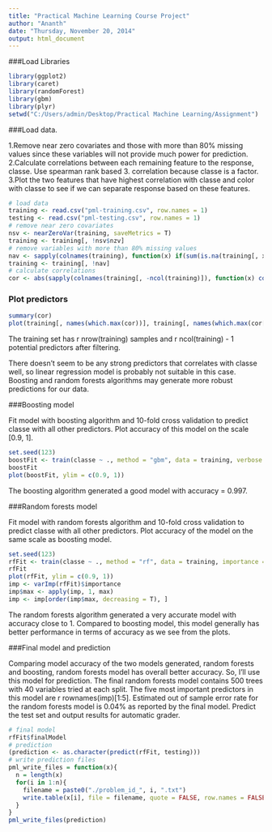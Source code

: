 ```yaml
---
title: "Practical Machine Learning Course Project"
author: "Ananth"
date: "Thursday, November 20, 2014"
output: html_document
---
```


###Load Libraries

```r

library(ggplot2)
library(caret)
library(randomForest)
library(gbm)
library(plyr)
setwd("C:/Users/admin/Desktop/Practical Machine Learning/Assignment")

```



###Load data.

1.Remove near zero covariates and those with more than 80% missing values since these variables will not provide much power for prediction.
2.Calculate correlations between each remaining feature to the response, classe. Use spearman rank based 3. correlation because classe is a factor.
3.Plot the two features that have highest correlation with classe and color with classe to see if we can separate response based on these features.

```r
# load data
training <- read.csv("pml-training.csv", row.names = 1)
testing <- read.csv("pml-testing.csv", row.names = 1)
# remove near zero covariates
nsv <- nearZeroVar(training, saveMetrics = T)
training <- training[, !nsv$nzv]
# remove variables with more than 80% missing values
nav <- sapply(colnames(training), function(x) if(sum(is.na(training[, x])) > 0.8*nrow(training)){return(T)}else{return(F)})
training <- training[, !nav]
# calculate correlations
cor <- abs(sapply(colnames(training[, -ncol(training)]), function(x) cor(as.numeric(training[, x]), as.numeric(training$classe), method = "spearman")))

```
### Plot predictors 
```r

summary(cor)
plot(training[, names(which.max(cor))], training[, names(which.max(cor[-which.max(cor)]))], col = training$classe, pch = 19, cex = 0.1, xlab = names(which.max(cor)), ylab = names(which.max(cor[-which.max(cor)])))

```
The training set has r nrow(training) samples and r ncol(training) - 1 potential predictors after filtering.

There doesn't seem to be any strong predictors that correlates with classe well, so linear regression model is probably not suitable in this case. Boosting and random forests algorithms may generate more robust predictions for our data.

###Boosting model

Fit model with boosting algorithm and 10-fold cross validation to predict classe with all other predictors.
Plot accuracy of this model on the scale [0.9, 1].

```r

set.seed(123)
boostFit <- train(classe ~ ., method = "gbm", data = training, verbose = F, trControl = trainControl(method = "cv", number = 10))
boostFit
plot(boostFit, ylim = c(0.9, 1))

```
The boosting algorithm generated a good model with accuracy = 0.997.

###Random forests model

Fit model with random forests algorithm and 10-fold cross validation to predict classe with all other predictors.
Plot accuracy of the model on the same scale as boosting model.

```r

set.seed(123)
rfFit <- train(classe ~ ., method = "rf", data = training, importance = T, trControl = trainControl(method = "cv", number = 10))
rfFit
plot(rfFit, ylim = c(0.9, 1))
imp <- varImp(rfFit)$importance
imp$max <- apply(imp, 1, max)
imp <- imp[order(imp$max, decreasing = T), ]

```

The random forests algorithm generated a very accurate model with accuracy close to 1. Compared to boosting model, this model generally has better performance in terms of accuracy as we see from the plots.

###Final model and prediction

Comparing model accuracy of the two models generated, random forests and boosting, random forests model has overall better accuracy. So, I'll use this model for prediction.
The final random forests model contains 500 trees with 40 variables tried at each split. The five most important predictors in this model are r rownames(imp)[1:5].
Estimated out of sample error rate for the random forests model is 0.04% as reported by the final model.
Predict the test set and output results for automatic grader.

```r

# final model
rfFit$finalModel
# prediction
(prediction <- as.character(predict(rfFit, testing)))
# write prediction files
pml_write_files = function(x){
  n = length(x)
  for(i in 1:n){
    filename = paste0("./problem_id_", i, ".txt")
    write.table(x[i], file = filename, quote = FALSE, row.names = FALSE, col.names = FALSE)
  }
}
pml_write_files(prediction)

```

